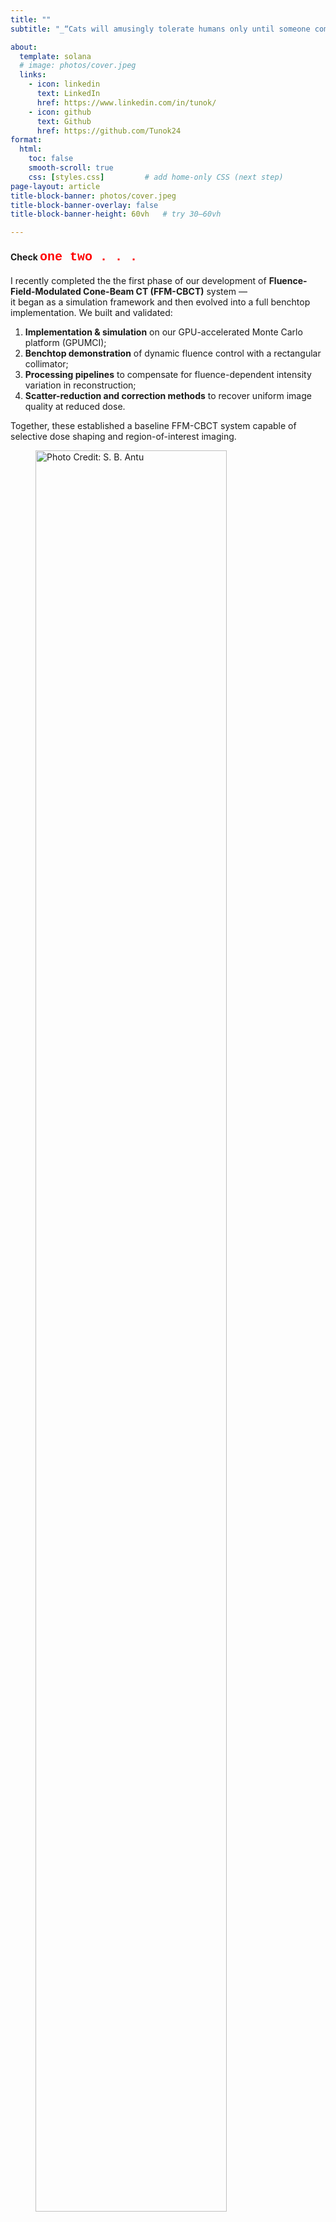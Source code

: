 ```yaml
---
title: ""
subtitle: "_“Cats will amusingly tolerate humans only until someone comes up with a tin opener that can be operated with a paw.”_ - T. Pratchett (Men At Arms)"

about:
  template: solana
  # image: photos/cover.jpeg
  links:
    - icon: linkedin
      text: LinkedIn
      href: https://www.linkedin.com/in/tunok/
    - icon: github
      text: Github
      href: https://github.com/Tunok24
format:
  html:
    toc: false
    smooth-scroll: true
    css: [styles.css]         # add home-only CSS (next step)
page-layout: article
title-block-banner: photos/cover.jpeg
title-block-banner-overlay: false
title-block-banner-height: 60vh   # try 30–60vh

---
```

#### Check <span style="color:red; font-size:20px; font-family:Courier New;">one two . . .</span>
::: {.pair}
::: {.pair-text}

I recently completed the the first phase of our development of **Fluence-Field-Modulated Cone-Beam CT (FFM-CBCT)** system —  
it began as a simulation framework and then evolved into a full benchtop implementation.
We built and validated:

1. **Implementation & simulation** on our GPU-accelerated Monte Carlo platform (GPUMCI);  
2. **Benchtop demonstration** of dynamic fluence control with a rectangular collimator;  
3. **Processing pipelines** to compensate for fluence-dependent intensity variation in reconstruction;  
4. **Scatter-reduction and correction methods** to recover uniform image quality at reduced dose.

Together, these established a baseline FFM-CBCT system capable of selective dose shaping and region-of-interest imaging.

:::

::: {.pair-media}
![Photo Credit: S. B. Antu](photos/tohellwithadecentphoto.jpg){width=85%}
:::
:::

Completed B.Math in Mathematical Physics with minors in Computer Science and Pure Math at the uWaterloo (2024).
Joined **UHN (Princess Margaret Cancer Centre)** and worked with [Dr. G. Bootsma](https://technauhn.ca/people/gregory-bootsma/) on FFMCBCT as a co-op and returned full-time after graduation.

## Right Now
We’re extending the FFM-CBCT platform by linking **simulation + benchtop** into a single framework  
capable of retrieving the **material properties** of scanned objects directly from measured data.  
This combined approach could allow quantitative imaging for proton therapy and stereotactic radiosurgery, 
where knowing a tissue’s true composition *and location* means tighter range prediction and more accurate dose delivery.

Here's the poster we've presented at AAPM (2025).

## Earlier threads

::: {.pair}
::: {.pair-text}
In high school I was active with [BDOAA](https://bdoaa.org) and represented Bangladesh at IOAA 2018. 
It was a lot of night skies, problem sets, and lifelong friends. Good ol' times.
:::

::: {.pair-media}
![IOAA 2018, Beijing — with the team](photos/lookingattheceilingnotthesky.jpg)
:::
:::
